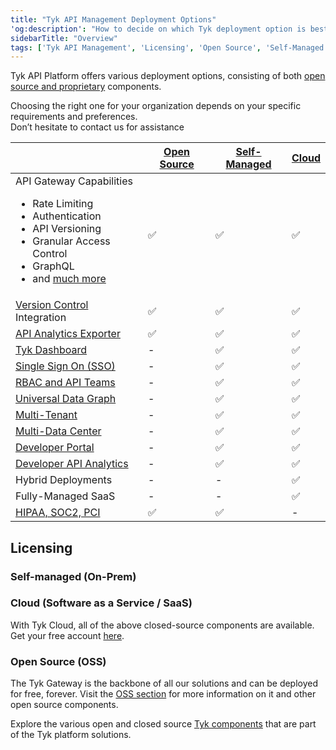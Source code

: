 ```yaml
---
title: "Tyk API Management Deployment Options"
'og:description': "How to decide on which Tyk deployment option is best for you"
sidebarTitle: "Overview"
tags: ['Tyk API Management', 'Licensing', 'Open Source', 'Self-Managed', 'Tyk Cloud', 'API Gateway']
---
```



Tyk API Platform offers various deployment options, consisting of both [open source and proprietary](/tyk-stack)
components.

Choosing the right one for your organization depends on your specific requirements and preferences.
<br />Don’t hesitate to contact us for assistance <ButtonLeft href="https://tyk.io/contact/" color="green" content="Contact us" />

|                                                                                                                                                                                                                                    | [Open Source](/apim/open-source)  |   [Self-Managed](/tyk-on-premises)      |  [Cloud](https://account.cloud-ara.tyk.io/signup)
|------------------------------------------------------------------------------------------------------------------------------------------------------------------------------------------------------------------------------------|----------------|-------------------|---------
| API Gateway Capabilities <br /> <ul><li>Rate Limiting</li><li>Authentication</li> <li>API Versioning</li><li>Granular Access Control</li><li>GraphQL</li>  <li>and [much more](/apim/open-source#tyk-gateway)</li></ul> | ✅             |✅	              |✅
| [Version Control](/product-stack/tyk-sync/overview) Integration                                                                                                                                                      | ✅		      |✅	              |✅
| [API Analytics Exporter](/tyk-pump)                                                                                                                                                                                   | ✅		      |✅	              |✅	 
| [Tyk Dashboard](/tyk-dashboard)                                                                                                                                                                                       | -	          |✅	              |✅	 
| [Single Sign On (SSO)](/advanced-configuration/integrate/sso)                                                                                                                                                         | -	          |✅	              |✅	      
| [RBAC and API Teams](/tyk-dashboard/rbac)                                                                                                                                                                             | -	          |✅	              |✅	      
| [Universal Data Graph](/universal-data-graph)                                                                                                                                                                         | -	          |✅	              |✅	      
| [Multi-Tenant](/basic-config-and-security/security/dashboard/organisations)                                                                                                                                           | -	          |✅	              |✅	      
| [Multi-Data Center](/tyk-multi-data-centre)                                                                                                                                                                           | -	          |✅	              |✅	      
| [Developer Portal](/tyk-developer-portal)                                                                                                                                                                             | -		      |✅	              |✅	 
| [Developer API Analytics](/tyk-dashboard-analytics)                                                                                                                                                                   | -		      |✅	              |✅	   
| Hybrid Deployments                                                                                                                                                                                                                 | -		      |-	              |✅
| Fully-Managed SaaS                                                                                                                                                                                                                 | -		      |-	              |✅
| [HIPAA, SOC2, PCI](https://tyk.io/governance-and-auditing/)                                                                                                                                                                        | ✅		      |✅	              | -


## Licensing

### Self-managed (On-Prem)
<SelfManagedLicensingInclude/>

### Cloud (Software as a Service / SaaS)
With Tyk Cloud, all of the above closed-source components are available. Get your free account [here](https://account.cloud-ara.tyk.io/signup).

### Open Source (OSS)
The Tyk Gateway is the backbone of all our solutions and can be deployed for free, forever.
Visit the [OSS section](/apim/open-source) for more information on it and other open source components.

Explore the various open and closed source [Tyk components](/tyk-stack) that are part of the Tyk platform
solutions.
